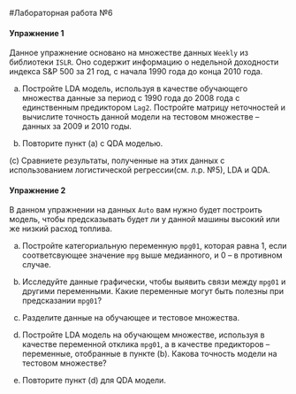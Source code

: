 #Лабораторная работа №6

#### Упражнение 1

Данное упражнение основано на множестве данных `Weekly` из библиотеки `ISLR`. Оно содержит информацию о недельной доходности индекса S&P 500 за 21 год, с начала 1990 года до конца 2010 года.

(a) Постройте LDA модель, используя в качестве обучающего множества данные за период с 1990 года до 2008 года с единственным предиктором `Lag2`. Постройте матрицу неточностей и вычислите точность данной модели на тестовом множестве -- данных за 2009 и 2010 годы.

(b) Повторите пункт (a) с QDA моделью.

(с) Сравниете результаты, полученные на этих данных с использованием логистической регрессии(см. л.р. №5), LDA и QDA.

#### Упражнение 2

В данном упражнении на данных `Auto` вам нужно будет построить модель, чтобы предсказывать будет ли у данной машины высокий или же низкий расход топлива.

(a) Постройте категориальную переменную `mpg01`, которая равна 1, если соответсвующее значение `mpg` выше медианного, и 0 -- в противном случае.

(b) Исследуйте данные графически, чтобы выявить связи между `mpg01` и другими переменными. Какие переменные могут быть полезны при предсказании `mpg01`?

(c) Разделите данные на обучающее и тестовое множества.

(d) Постройте LDA модель на обучающем множестве, используя в качестве переменной отклика `mpg01`, а в качестве предикторов -- переменные, отобранные в пункте (b). Какова точность модели на тестовом множестве?

(e) Повторите пункт (d) для QDA модели.
